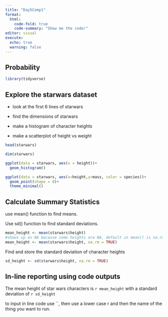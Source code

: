 ```yaml
---
title: "Day5Comp1"
format: 
  html:
    code-fold: true
    code-summary: "Show me the code!"
editor: visual
execute:
  echo: true
  warning: false
---
```


## Probability

```r
library(tidyverse)
```

## Explore the starwars dataset

-   look at the first 6 lines of starwars

-   find the dimensions of starwars

-   make a histogram of character heights

-   make a scatterplot of height vs weight

```r
head(starwars)
```

```r
dim(starwars)
```

```r
ggplot(data = starwars, aes(x = height))+
  geom_histogram()
```

```r
ggplot(data = starwars, aes(x=height,y=mass, color = species))+
  geom_point(shape = 8)+
  theme_minimal()
```

## Calculate Summary Statistics

use mean() function to find means.

Use sd() function to find standard deviations.

```r
mean_height <- mean(starwars$height)
#shows up as NA because some heights are NA, default in mean() is na.rm = FALSE
mean_height <- mean(starwars$height, na.rm = TRUE)
```

Find and store the standard deviation of character heights

```r
sd_height <- sd(starwars$height, na.rm = TRUE)
```

## In-line reporting using code outputs

The mean height of star wars characters is `r mean_height` with a standard deviation of `r sd_height`

to input in line code use \`\`, then use a lower case r and then the name of the thing you want to run.
